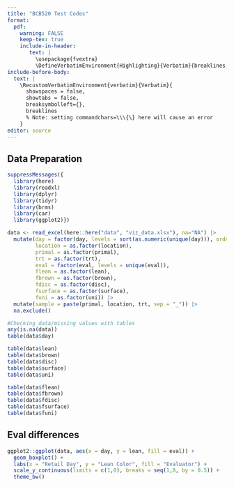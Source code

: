 ```yaml
---
title: "BCB520 Test Codes"
format:
  pdf:
    warning: FALSE
    keep-tex: true
    include-in-header: 
       text: |
         \usepackage{fvextra}
         \DefineVerbatimEnvironment{Highlighting}{Verbatim}{breaklines,commandchars=\\\{\}}
include-before-body:
  text: |
    \RecustomVerbatimEnvironment{verbatim}{Verbatim}{
      showspaces = false,
      showtabs = false,
      breaksymbolleft={},
      breaklines
      % Note: setting commandchars=\\\{\} here will cause an error 
    }
editor: source
---
```


## Data Preparation

```r
suppressMessages({
  library(here)
  library(readxl)
  library(dplyr)
  library(tidyr)
  library(brms)
  library(car)
  library(ggplot2)})
```

```r
data <- read_excel(here::here("data", "viz_data.xlsx"), na="NA") |> 
  mutate(day = factor(day, levels = sort(as.numeric(unique(day))), ordered = TRUE), 
         location = as.factor(location), 
         primal = as.factor(primal), 
         trt = as.factor(trt), 
         eval = factor(eval, levels = unique(eval)),
         flean = as.factor(lean),
         fbrown = as.factor(brown),
         fdisc = as.factor(disc),
         fsurface = as.factor(surface),
         funi = as.factor(uni)) |>
  mutate(sample = paste(primal, location, trt, sep = "_")) |>
  na.exclude()  
```

```r
#Checking data/missing values with tables
any(is.na(data))
table(data$day)

table(data$lean)
table(data$brown)
table(data$disc)
table(data$surface)
table(data$uni)

table(data$flean)
table(data$fbrown)
table(data$fdisc)
table(data$fsurface)
table(data$funi)
```
## Eval differences
```r
ggplot2::ggplot(data, aes(x = day, y = lean, fill = eval)) + 
  geom_boxplot() +
  labs(x = "Retail Day", y = "Lean Color", fill = "Evaluator") +
  scale_y_continuous(limits = c(1,8), breaks = seq(1,8, by = 0.5)) +
  theme_bw()
```